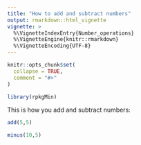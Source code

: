 ```yaml
---
title: "How to add and subtract numbers"
output: rmarkdown::html_vignette
vignette: >
  %\VignetteIndexEntry{Number_operations}
  %\VignetteEngine{knitr::rmarkdown}
  %\VignetteEncoding{UTF-8}
---
```


```r
knitr::opts_chunk$set(
  collapse = TRUE,
  comment = "#>"
)
```

```r
library(rpkgMin)
```


This is how you add and subtract numbers:


```r

add(5,5)

minus(10,5)

```




